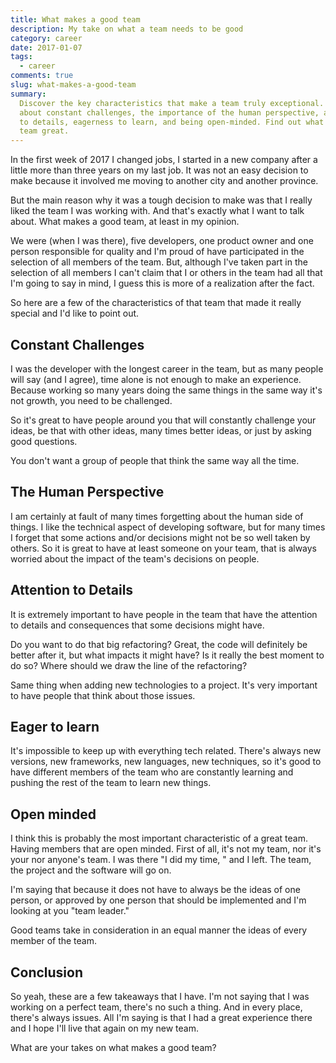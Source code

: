 ```yaml
---
title: What makes a good team
description: My take on what a team needs to be good
category: career
date: 2017-01-07
tags:
  - career
comments: true
slug: what-makes-a-good-team
summary:
  Discover the key characteristics that make a team truly exceptional. Learn
  about constant challenges, the importance of the human perspective, attention
  to details, eagerness to learn, and being open-minded. Find out what makes a
  team great.
---
```


In the first week of 2017 I changed jobs, I started in a new company after a
little more than three years on my last job. It was not an easy decision to make
because it involved me moving to another city and another province.

But the main reason why it was a tough decision to make was that I really liked
the team I was working with. And that's exactly what I want to talk about. What
makes a good team, at least in my opinion.

We were (when I was there), five developers, one product owner and one person
responsible for quality and I'm proud of have participated in the selection of
all members of the team. But, although I've taken part in the selection of all
members I can't claim that I or others in the team had all that I'm going to say
in mind, I guess this is more of a realization after the fact.

So here are a few of the characteristics of that team that made it really
special and I'd like to point out.

## Constant Challenges

I was the developer with the longest career in the team, but as many people will
say (and I agree), time alone is not enough to make an experience. Because
working so many years doing the same things in the same way it's not growth, you
need to be challenged.

So it's great to have people around you that will constantly challenge your
ideas, be that with other ideas, many times better ideas, or just by asking good
questions.

You don't want a group of people that think the same way all the time.

## The Human Perspective

I am certainly at fault of many times forgetting about the human side of things.
I like the technical aspect of developing software, but for many times I forget
that some actions and/or decisions might not be so well taken by others. So it
is great to have at least someone on your team, that is always worried about the
impact of the team's decisions on people.

## Attention to Details

It is extremely important to have people in the team that have the attention to
details and consequences that some decisions might have.

Do you want to do that big refactoring? Great, the code will definitely be
better after it, but what impacts it might have? Is it really the best moment to
do so? Where should we draw the line of the refactoring?

Same thing when adding new technologies to a project. It's very important to
have people that think about those issues.

## Eager to learn

It's impossible to keep up with everything tech related. There's always new
versions, new frameworks, new languages, new techniques, so it's good to have
different members of the team who are constantly learning and pushing the rest
of the team to learn new things.

## Open minded

I think this is probably the most important characteristic of a great team.
Having members that are open minded. First of all, it's not my team, nor it's
your nor anyone's team. I was there "I did my time, " and I left. The team, the
project and the software will go on.

I'm saying that because it does not have to always be the ideas of one person,
or approved by one person that should be implemented and I'm looking at you
"team leader."

Good teams take in consideration in an equal manner the ideas of every member of
the team.

## Conclusion

So yeah, these are a few takeaways that I have. I'm not saying that I was
working on a perfect team, there's no such a thing. And in every place, there's
always issues. All I'm saying is that I had a great experience there and I hope
I'll live that again on my new team.

What are your takes on what makes a good team?
